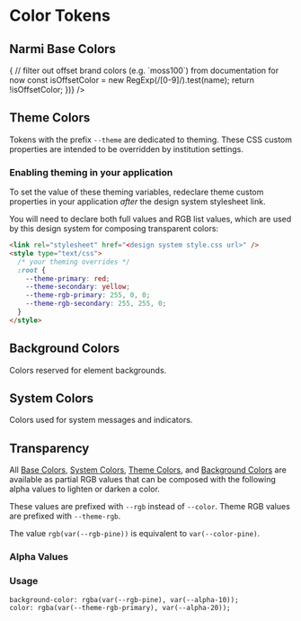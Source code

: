 
<Meta title="Design Tokens/Color" />

# Color Tokens

## Narmi Base Colors

<Story name="Base">
  <TokenTable
    previewType="color"
    rows={toTokenRows(color, "narmi").filter(({ name }) => {
      // filter out offset brand colors (e.g. `moss100`) from documentation for now
      const isOffsetColor = new RegExp(/[0-9]/).test(name);
      return !isOffsetColor;
    })}
  />
</Story>

## Theme Colors

Tokens with the prefix `--theme` are dedicated to theming. These CSS custom
properties are intended to be overridden by institution settings.

<Story name="Theme">
  <TokenTable previewType="color" rows={toTokenRows(color, "theme")} />
</Story>

### Enabling theming in your application

To set the value of these theming variables, redeclare theme custom properties
in your application _after_ the design system stylesheet link.

You will need to declare both full values and RGB list values, which are used by
this design system for composing transparent colors:

```html
<link rel="stylesheet" href="<design system style.css url>" />
<style type="text/css">
  /* your theming overrides */
  :root {
    --theme-primary: red;
    --theme-secondary: yellow;
    --theme-rgb-primary: 255, 0, 0;
    --theme-rgb-secondary: 255, 255, 0;
  }
</style>
```

## Background Colors

Colors reserved for element backgrounds.

<Story name="Background">
  <TokenTable previewType="color" rows={toTokenRows(color, "background")} />
</Story>

## System Colors

Colors used for system messages and indicators.

<Story name="System">
  <TokenTable previewType="color" rows={toTokenRows(color, "system")} />
</Story>

## Transparency

All [Base Colors](#narmi-base-colors), [System Colors](#system-colors),
[Theme Colors](#theme-colors), and [Background Colors](#background-colors) are available as partial RGB values
that can be composed with the following alpha values to lighten or darken a color.

These values are prefixed with `--rgb` instead of `--color`.
Theme RGB values are prefixed with `--theme-rgb`.

The value `rgb(var(--rgb-pine))` is equivalent to `var(--color-pine)`.

### Alpha Values

<Story name="Transparency">
  <TokenTable rows={toTokenRows(color, "alpha")} />
</Story>

### Usage

```
background-color: rgba(var(--rgb-pine), var(--alpha-10));
color: rgba(var(--theme-rgb-primary), var(--alpha-20));
```

